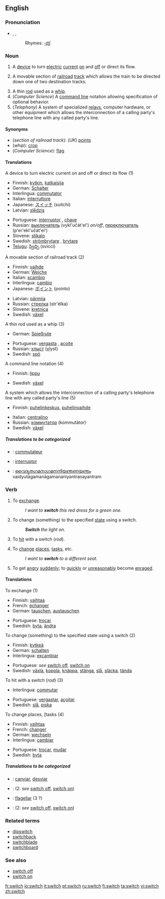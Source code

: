 ==English==

===Pronunciation===
*{{AHD|swĭch}}, {{IPA|/swɪtʃ/}}, {{SAMPA|/swItS/}}
*:Rhymes: [[Rhymes:English:-ɪtʃ|-ɪtʃ]]

===Noun===
{{en-noun|es}}

# A [[device]] to turn [[electric]] [[current]] [[turn on|on]] and [[turn off|off]] or direct its flow.
# {{cattag|railroading|US}} A movable section of [[railroad]] [[track]] which allows the train to be directed down one of two destination tracks.
# A thin [[rod]] used as a [[whip]].
# (''Computer Science'') A [[CLI|command line]] notation allowing specification of optional behavior.
# (''Telephony'') A system of specialized [[relay]]s, computer hardware, or other equipment which allows the interconnection of a calling party's telephone line with any called party's line.

====Synonyms====
*(''section of railroad track''): (''UK'') [[points]]
*(''whip''): [[crop]]
*(''Computer Science''): [[flag]]

====Translations====
;A device to turn electric current on and off or direct its flow (1)
{{top}}
*Finnish: [[kytkin]], [[katkaisija]]
*German: [[Schalter]] {{m}}
*Interlingua: [[commutator]]
*Italian: [[interruttore]]
*Japanese: [[スイッチ]] (suitchi)
*Latvian: [[slēdzis]] {{m}}
{{mid}}
*Portuguese: [[interruptor]] {{m}}, [[chave]] {{f}}
*Russian: [[выключатель]] (vykl'učát'el') {{m}} ''on/off'', [[переключатель]] (p'er'ekl'učát'el') {{m}}
*Slovene: [[stikalo]] {{n}}
*Swedish: [[strömbrytare]] {{c}}, [[brytare]] {{c}}
*[[Telugu]]: [[స్విచ్చి]] (svicci)
{{bottom}}

;A movable section of railroad track (2)
{{top}}
*Finnish: [[vaihde]]
*German: [[Weiche]] {{f}}
*Italian: [[scambio]] {{m}}
*Interlingua: [[cambio]]
*Japanese: [[ポイント]] (pointo)
{{mid}}
*Latvian: [[pārmija]] {{f}}
*Russian: [[стрелка]] (str'élka) {{f}}
*Slovene: [[kretnica]] {{f}}
*Swedish: [[växel]] {{c}}
{{bottom}}

;A thin rod used as a whip (3)
{{top}}
*German: [[Spießrute]] {{f}}
{{mid}}
*Portuguese: [[vergasta]] {{f}}, [[açoite]] {{m}}
*Russian: [[хлыст]] (χlyst) {{m}}
*Swedish: [[spö]] {{n}}
{{bottom}}

;A command line notation (4)
{{top}}
*Finnish: [[lippu]]
{{mid}}
*Swedish: [[växel]] {{c}}
{{bottom}}

;A system  which allows the interconnection of a calling party's telephone line with any called party's line (5)
{{top}}
*Finnish: [[puhelinkeskus]], [[puhelinvaihde]]
{{mid}}
*Italian: [[centralino]] {{m}}
*Russian: [[коммутатор]] (kommutátor) {{m}}
*Swedish: [[växel]] {{c}}
{{bottom}}

=====Translations to be categorized=====
{{checktrans}}
{{top}}
*{{ttbc|French}}: [[commutateur]] {{m}}
*{{ttbc|Interlingua}}: [[interruptor]]
*{{ttbc|Malayalam}}: [[വൈദ്യുതഗമനാഗമനനിയന്ത്രണയന്ത്രം]] vaidyutagamanāgamananiyantraṇayantram
{{mid}}
{{bottom}}

===Verb===
{{en-verb|switch|es}}

# {{transitive}} To [[exchange]].
#: ''I want to '''switch''' this red dress for a green one.''
# {{transitive}} To change (something) to the specified [[state]] using a switch.
#: '''''Switch''' the light on.''
# {{transitive}} To [[hit]] with a switch (''rod'').
# {{intransitive}} To [[change]] [[place]]s, [[task]]s, etc.
#: ''I want to '''switch''' to a different seat.''
# {{slang}} {{intransitive}} To get [[angry]] [[suddenly]]; to [[quickly]] or [[unreasonably]] become [[enraged]].

====Translations====
;To exchange (1)
{{top}}
*Finnish: [[vaihtaa]]
*French: [[échanger]]
*German: [[tauschen]], [[austauschen]]
{{mid}}
*Portuguese: [[trocar]]
*Swedish: [[byta]], [[ändra]]
{{bottom}}

;To change (something) to the specified state using a switch (2)
{{top}}
*Finnish: [[kytkeä]]
*German: [[schalten]]
*Interlingua: [[excambiar]]
{{mid}}
*Portuguese: ''see'' [[switch off]], [[switch on]]
*Swedish: [[växla]], [[koppla]], [[knäppa]], [[stänga]], [[slå]], [[släcka]], [[tända]]
{{bottom}}

;To hit with a switch (''rod'') (3)
{{top}}
*Interlingua: [[commutar]]
{{mid}}
*Portuguese: [[vergastar]], [[açoitar]]
*Swedish: [[slå]], [[piska]]
{{bottom}}

;To change places, [tasks (4)
{{top}}
*Finnish: [[vaihtaa]]
*French: [[changer]]
*German: [[wechseln]]
*Interlingua: [[cambiar]]
{{mid}}
*Portuguese: [[trocar]], [[mudar]]
*Swedish: [[byta]]
{{bottom}}

=====Translations to be categorized=====
{{checktrans}}
{{top}}
*{{ttbc|Catalan}}: [[canviar]], [[desviar]]
*{{ttbc|French}}: (2: ''see'' [[switch off]], [[switch on]])
{{mid}}
*{{ttbc|Interlingua}}: [[flagellar]] (3 ?)
*{{ttbc|Italian}}: (2: ''see'' [[switch off]], [[switch on]])
{{bottom}}

===Related terms===
*[[dipswitch]]
*[[switchback]]
*[[switchblade]]
*[[switchboard]]

===See also===
*[[switch off]]
*[[switch on]]

[[fr:switch]]
[[io:switch]]
[[it:switch]]
[[pt:switch]]
[[ru:switch]]
[[fi:switch]]
[[ta:switch]]
[[vi:switch]]
[[zh:switch]]